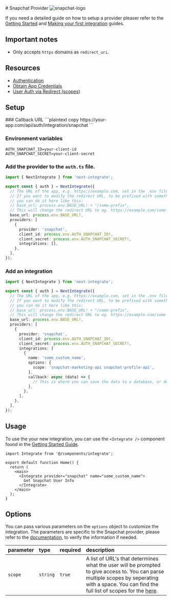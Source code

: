 
<div className="flex w-full items-center justify-between gap-4">
  # Snapchat Provider
  <Image src="/icons/snapchat.svg" alt="snapchat-logo" width={48} height={48} />
</div>

If you need a detailed guide on how to setup a provider pleaser refer to the [Getting Started](/docs/getting-started) and [Making your first integration](/docs/making-your-first-integration) guides.

## Important notes

- Only accepts `https` domains as `redirect_uri`.

## Resources

- [Authentication](https://marketingapi.snapchat.com/docs/#authentication)
- [Obtain App Credentials](https://marketingapi.snapchat.com/docs/#obtain-app-credentials)
- [User Auth via Redirect (scopes)](https://marketingapi.snapchat.com/docs/#user-auth-via-redirect)

## Setup

<Steps>
### Callback URL
```plaintext copy
https://your-app.com/api/auth/integration/snapchat
```

### Environment variables

```.env filename=".env.local" copy
AUTH_SNAPCHAT_ID=your-client-id
AUTH_SNAPCHAT_SECRET=your-client-secret
```

### Add the provider to the `auth.ts` file.

```ts filename="auth.ts" copy {11-16}
import { NextIntegrate } from 'next-integrate';

export const { auth } = NextIntegrate({
  // The URL of the app, e.g. https://example.com, set in the .env file.
  // If you want to modify the redirect URL, to be prefixed with something else,
  // you can do it here like this:
  // base_url: process.env.BASE_URL! + "/some-prefix",
  // This will change the redirect URL to eg. https://example.com/some-prefix/api/auth/integration/google
  base_url: process.env.BASE_URL!,
  providers: [
    {
      provider: 'snapchat',
      client_id: process.env.AUTH_SNAPCHAT_ID!,
      client_secret: process.env.AUTH_SNAPCHAT_SECRET!,
      integrations: [],
    },
  ],
});
```

### Add an integration

```ts copy filename="auth.ts" {16-24}
import { NextIntegrate } from 'next-integrate';

export const { auth } = NextIntegrate({
  // The URL of the app, e.g. https://example.com, set in the .env file.
  // If you want to modify the redirect URL, to be prefixed with something else,
  // you can do it here like this:
  // base_url: process.env.BASE_URL! + "/some-prefix",
  // This will change the redirect URL to eg. https://example.com/some-prefix/api/auth/integration/google
  base_url: process.env.BASE_URL!,
  providers: [
    {
      provider: 'snapchat',
      client_id: process.env.AUTH_SNAPCHAT_ID!,
      client_secret: process.env.AUTH_SNAPCHAT_SECRET!,
      integrations: [
        {
          name: 'some_custom_name',
          options: {
            scope: 'snapchat-marketing-api snapchat-profile-api',
          },
          callback: async (data) => {
            // This is where you can save the data to a database, or do something else with it.
          },
        },
      ],
    },
  ],
});
```

</Steps>

## Usage

To use the your new integration, you can use the `<Integrate />` component found in the [Getting Started Guide]("docs/getting-started#create-an-integrate-components").

```tsx copy {1, 6-8}
import Integrate from '@/components/integrate';

export default function Home() {
  return (
    <main>
      <Integrate provider="snapchat" name="some_custom_name">
        Get Snapchat User Info
      </Integrate>
    </main>
  );
}
```

## Options

You can pass various parameters on the `options` object to customize the integration. The parameters are specific to the Snapchat provider, please refer to the [documentation](https://marketingapi.snapchat.com/docs/#authentication), to verify the information if needed.

| parameter | type     | required | description                                                                                                                                                                                                                                                      |
| :-------- | :------- | :------- | :--------------------------------------------------------------------------------------------------------------------------------------------------------------------------------------------------------------------------------------------------------------- |
| `scope`   | `string` | `true`   | A list of URL's that determines what the user will be prompted to give access to. You can parse multiple scopes by seperating with a space. You can find the full list of scopes for the [here](https://marketingapi.snapchat.com/docs/#user-auth-via-redirect). |
